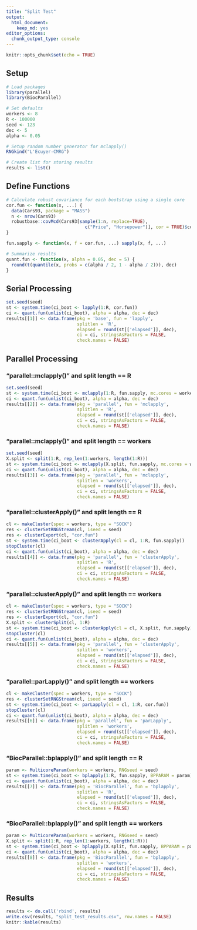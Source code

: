 ```yaml
---
title: "Split Test"
output: 
  html_document:
    keep_md: yes
editor_options: 
  chunk_output_type: console
---
```


```r
knitr::opts_chunk$set(echo = TRUE)
```

## Setup

```r
# Load packages
library(parallel)
library(BiocParallel)

# Set defaults
workers <- 8
R <- 100000
seed <- 123
dec <- 5
alpha <- 0.05

# Setup random number generator for mclapply()
RNGkind("L'Ecuyer-CMRG")

# Create list for storing results
results <- list()
```

## Define Functions

```r
# Calculate robust covariance for each bootstrap using a single core
cor.fun <- function(x, ...) {
  data(Cars93, package = "MASS")
  n <- nrow(Cars93)
  robustbase::covMcd(Cars93[sample(1:n, replace=TRUE),
                              c("Price", "Horsepower")], cor = TRUE)$cor[1,2]
}

fun.sapply <- function(x, f = cor.fun, ...) sapply(x, f, ...)

# Summarize results
quant.fun <- function(x, alpha = 0.05, dec = 5) {
  round(t(quantile(x, probs = c(alpha / 2, 1 - alpha / 2))), dec)
}
```

## Serial Processing

```r
set.seed(seed)
st <- system.time(ci_boot <- lapply(1:R, cor.fun))
ci <- quant.fun(unlist(ci_boot), alpha = alpha, dec = dec)
results[[1]] <- data.frame(pkg = 'base', fun = 'lapply', 
                           splitlen = 'R', 
                           elapsed = round(st[['elapsed']], dec),
                           ci = ci, stringsAsFactors = FALSE, 
                           check.names = FALSE)
```

## Parallel Processing

### "parallel::mclapply()" and split length == R

```r
set.seed(seed)
st <- system.time(ci_boot <- mclapply(1:R, fun.sapply, mc.cores = workers))
ci <- quant.fun(unlist(ci_boot), alpha = alpha, dec = dec)
results[[2]] <- data.frame(pkg = 'parallel', fun = 'mclapply', 
                           splitlen = 'R', 
                           elapsed = round(st[['elapsed']], dec), 
                           ci = ci, stringsAsFactors = FALSE, 
                           check.names = FALSE)
```

### "parallel::mclapply()" and split length == workers

```r
set.seed(seed)
X.split <- split(1:R, rep_len(1:workers, length(1:R)))
st <- system.time(ci_boot <- mclapply(X.split, fun.sapply, mc.cores = workers))
ci <- quant.fun(unlist(ci_boot), alpha = alpha, dec = dec)
results[[3]] <- data.frame(pkg = 'parallel', fun = 'mclapply', 
                           splitlen = 'workers', 
                           elapsed = round(st[['elapsed']], dec), 
                           ci = ci, stringsAsFactors = FALSE, 
                           check.names = FALSE)
```

### "parallel::clusterApply()" and split length == R

```r
cl <- makeCluster(spec = workers, type = "SOCK")
res <- clusterSetRNGStream(cl, iseed = seed)
res <- clusterExport(cl, "cor.fun")
st <- system.time(ci_boot <- clusterApply(cl = cl, 1:R, fun.sapply))
stopCluster(cl)
ci <- quant.fun(unlist(ci_boot), alpha = alpha, dec = dec)
results[[4]] <- data.frame(pkg = 'parallel', fun = 'clusterApply', 
                           splitlen = 'R', 
                           elapsed = round(st[['elapsed']], dec), 
                           ci = ci, stringsAsFactors = FALSE, 
                           check.names = FALSE)
```

### "parallel::clusterApply()" and split length == workers

```r
cl <- makeCluster(spec = workers, type = "SOCK")
res <- clusterSetRNGStream(cl, iseed = seed)
res <- clusterExport(cl, "cor.fun")
X.split <- clusterSplit(cl, 1:R)
st <- system.time(ci_boot <- clusterApply(cl = cl, X.split, fun.sapply))
stopCluster(cl)
ci <- quant.fun(unlist(ci_boot), alpha = alpha, dec = dec)
results[[5]] <- data.frame(pkg = 'parallel', fun = 'clusterApply', 
                           splitlen = 'workers', 
                           elapsed = round(st[['elapsed']], dec), 
                           ci = ci, stringsAsFactors = FALSE, 
                           check.names = FALSE)
```

### "parallel::parLapply()" and split length == workers

```r
cl <- makeCluster(spec = workers, type = "SOCK")
res <- clusterSetRNGStream(cl, iseed = seed)
st <- system.time(ci_boot <- parLapply(cl = cl, 1:R, cor.fun))
stopCluster(cl)
ci <- quant.fun(unlist(ci_boot), alpha = alpha, dec = dec)
results[[6]] <- data.frame(pkg = 'parallel', fun = 'parLapply', 
                           splitlen = 'workers', 
                           elapsed = round(st[['elapsed']], dec), 
                           ci = ci, stringsAsFactors = FALSE, 
                           check.names = FALSE)
```

### "BiocParallel::bplapply()" and split length == R

```r
param <- MulticoreParam(workers = workers, RNGseed = seed)
st <- system.time(ci_boot <- bplapply(1:R, fun.sapply, BPPARAM = param))
ci <- quant.fun(unlist(ci_boot), alpha = alpha, dec = dec)
results[[7]] <- data.frame(pkg = 'BiocParallel', fun = 'bplapply', 
                           splitlen = 'R', 
                           elapsed = round(st[['elapsed']], dec), 
                           ci = ci, stringsAsFactors = FALSE, 
                           check.names = FALSE)
```

### "BiocParallel::bplapply()" and split length == workers

```r
param <- MulticoreParam(workers = workers, RNGseed = seed)
X.split <- split(1:R, rep_len(1:workers, length(1:R)))
st <- system.time(ci_boot <- bplapply(X.split, fun.sapply, BPPARAM = param))
ci <- quant.fun(unlist(ci_boot), alpha = alpha, dec = dec)
results[[8]] <- data.frame(pkg = 'BiocParallel', fun = 'bplapply', 
                           splitlen = 'workers', 
                           elapsed = round(st[['elapsed']], dec), 
                           ci = ci, stringsAsFactors = FALSE, 
                           check.names = FALSE)
```

## Results

```r
results <- do.call('rbind', results)
write.csv(results, "split_test_results.csv", row.names = FALSE)
knitr::kable(results)
```
